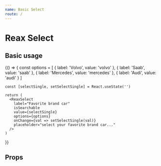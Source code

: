 ```yaml
---
name: Basic Select
route: /
---
```


# Reax Select

## Basic usage

<Playground>
  {() => {
    const options = [
      { label: 'Volvo', value: 'volvo' },
      { label: 'Saab', value: 'saab' },
      { label: 'Mercedes', value: 'mercedes' },
      { label: 'Audi', value: 'audi' }
    ]

    const [selectSingle, setSelectSingle] = React.useState('')

    return (
      <ReaxSelect
        label="Favorite brand car"
        isSearchable
        value={selectSingle}
        options={options}
        onChange={val => setSelectSingle(val)}
        placeholder="select your favorite brand car..."
      />
    )
  }}
</Playground>

## Props
<Props of={ReaxSelect} />
